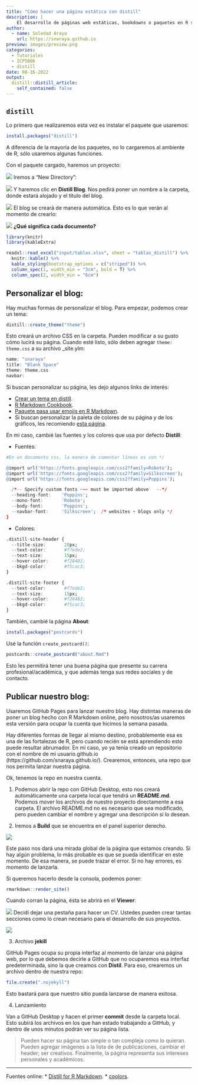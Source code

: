 ```yaml
---
title: "Cómo hacer una página estática con distill"
description: |
    El desarrollo de páginas web estáticas, bookdowns o paquetes en R se ha masificado, especialmente cuando se trata de compartir herramientas en este software libre. Con ese motivo, revisaremos los primeros pasos para diseñar una página con el paquete `distill`.
author:
  - name: Soledad Araya
    url: https://snaraya.github.io
preview: images/preview.png
categories:
  - Tutoriales
  - ICP5006
  - distill
date: 08-16-2022
output:
  distill::distill_article:
    self_contained: false
---
```


## `distill`

Lo primero que realizaremos esta vez es instalar el paquete que usaremos:

```r
install.packages("distill")
```

A diferencia de la mayoría de los paquetes, no lo cargaremos al ambiente de R, sólo usaremos algunas funciones.

Con el paquete cargado, haremos un proyecto:

![](images/image1.png)
Iremos a "New Directory":

![](images/image2.png)
Y haremos clic en **Distill Blog**. Nos pedirá poner un nombre a la carpeta, donde estará alojado y el título del blog. 

![](images/image4.png)
El blog se creará de manera automática. Esto es lo que verán al momento de crearlo:

![](images/image5.png)
**¿Qué significa cada documento?**

```r
library(knitr)
library(kableExtra)

readxl::read_excel("input/tablas.xlsx", sheet = "tablas_distill") %>% 
  knitr::kable() %>% 
  kable_styling(bootstrap_options = c("striped")) %>% 
  column_spec(1, width_min = "3cm", bold = T) %>% 
  column_spec(2, width_min = "6cm") 
```

## Personalizar el blog:

Hay muchas formas de personalizar el blog. Para empezar, podemos crear un tema:

```r
distill::create_theme("theme")
```

Esto creará un archivo CSS en la carpeta. Pueden modificar a su gusto cómo lucirá su página. Cuando esté listo, sólo deben agregar `theme: theme.css` a su archivo _site.ylm:

```r
name: "snaraya"
title: "Blank Space"
theme: theme.css
navbar:
```

Si buscan personalizar su página, les dejo algunos links de interés:

* [Crear un tema en distill](https://rstudio.github.io/distill/website.html#create-theme).
* [R Markdown Cookbook](https://bookdown.org/yihui/rmarkdown-cookbook/).
* [Paquete pasa usar emojis en R Markdown](https://github.com/hadley/emo).
* Si buscan personalizar la paleta de colores de su página y de los gráficos, les recomiendo [esta página](https://coolors.co/palettes/trending.).

En mi caso, cambié las fuentes y los colores que usa por defecto **Distill**:

* Fuentes:

```r

#En un documento css, la manera de comentar líneas es con */

@import url('https://fonts.googleapis.com/css2?family=Roboto');
@import url('https://fonts.googleapis.com/css2?family=Silkscreen'); 
@import url('https://fonts.googleapis.com/css2?family=Poppins');

  /*-- Specify custom fonts ~~~ must be imported above   --*/
  --heading-font:    'Poppins';
  --mono-font:       'Roboto';
  --body-font:       'Poppins';
  --navbar-font:     'Silkscreen';  /* websites + blogs only */
}
```

* Colores:

```r

.distill-site-header {
  --title-size:       20px;
  --text-color:       #f7ede2;
  --text-size:        15px;
  --hover-color:      #f28482;
  --bkgd-color:       #f5cac3;
}

.distill-site-footer {
  --text-color:       #f7ede2;
  --text-size:        15px;
  --hover-color:      #f28482;
  --bkgd-color:       #f5cac3;
}
```

También, cambié la página **About**:

```r
install.packages("postcards")
```

Usé la función `create_postcard()`:

```r
postcards::create_postcard("about.Rmd")
```

Esto les permitirá tener una buena página que presente su carrera profesional/académica, y que además tenga sus redes sociales y de contacto.

## Publicar nuestro blog:

Usaremos GitHub Pages para lanzar nuestro blog. Hay distintas maneras de poner un blog hecho con R Markdown online, pero nosotros/as usaremos esta versión para ocupar la cuenta que hicimos la semana pasada.

Hay diferentes formas de llegar al mismo destino, probablemente esa es una de las fortalezas de R, pero cuando recién se está aprendiendo esto puede resultar abrumador. En mi caso, yo ya tenía creado un repositorio con el nombre de mi usuario.github.io (https://github.com/snaraya.github.io/). Crearemos, entonces, una repo que nos permita lanzar nuestra página.

Ok, tenemos la repo en nuestra cuenta.

1. Podemos abrir la repo con GitHub Desktop, esto nos creará automáticamente una carpeta local que tendrá un **README.md**. Podemos mover los archivos de nuestro proyecto directamente a esa carpeta. El archivo README.md no es necesario que sea modificado, pero pueden cambiar el nombre y agregar una descripción si lo desean.

2. Iremos a **Build** que se encuentra en el panel superior derecho.

![](images/image7.png)

Este paso nos dará una mirada global de la página que estamos creando. Si hay algún problema, lo más probable es que se pueda identificar en este momento. De esa manera, se puede trazar el error. Si no hay errores, es momento de lanzarla.

Si queremos hacerlo desde la consola, podemos poner:

```r
rmarkdown::render_site()
```

Cuando corran la página, ésta se abrirá en el **Viewer**:

![](images/image8.png)
Decidí dejar una pestaña para hacer un CV. Ustedes pueden crear tantas secciones como lo crean necesario para el desarrollo de sus proyectos.

![](images/image9.png)

3. Archivo **jekill**

GitHub Pages ocupa su propia interfaz al momento de lanzar una página web, por lo que debemos decirle a GitHub que no ocuparemos esa interfaz predeterminada, sino la que creamos con **Distil**. Para eso, crearemos un archivo dentro de nuestra repo:

```r
file.create(".nojekyll")
```

Esto bastará para que nuestro sitio pueda lanzarse de manera exitosa.

4. Lanzamiento

Van a GitHub Desktop y hacen el primer **commit** desde la carpeta local. Esto subirá los archivos en los que han estado trabajando a GitHub, y dentro de unos minutos podrán ver su página lista.

> Pueden hacer su página tan simple o tan compleja como lo quieran. Pueden agregar imágenes a la lista de de publicaciones, cambiar el header; ser creativos. Finalmente, la página representa sus intereses personales y académicos.

***

Fuentes online:
* [Distill for R Markdown](https://rstudio.github.io/distill/).
* [coolors](https://coolors.co/palettes/trending).
